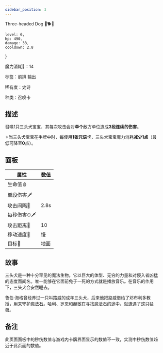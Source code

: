 ```yaml
---
sidebar_position: 3
---
```


Three-headed Dog 🔱🐕👶

<!--truncate-->

    level: 6,
    hp: 490,
    damage: 33,
    cooldown: 2.8
}


魔力消耗💎：14

标签：前排 输出

稀有度：史诗

种类：召唤卡


## 描述

召唤1只三头犬宝宝，其每次攻击会对**单个**敌方单位造成**3段连续的伤害**。

✧当三头犬宝宝在手牌中时，每使用**1张咒语卡**，三头犬宝宝魔力消耗**减少1点**（最低可降至**0**点）。



## 面板

| 属性       | 数值 |
| ---------- | ---- |
| 生命值🩸    |    |
| 单段伤害🗡      |     |
| 攻击间隔🧊 | 2.8s |
| 每秒伤害⏱🗡 |  |
| 攻击距离📏  | 10    |
| 移动速度👟  | 慢   |
| 目标🎯      | 地面 |



## 故事

三头犬是一种十分罕见的魔法生物，它以巨大的体型、无穷的力量和对侵入者凶猛的态度而闻名。唯一能够在它面前免于一死的方式就是播放音乐。在音乐的作用下，三头犬会安然睡去。

鲁伯·海格曾经养过一只叫路威的成年三头犬，后来他把路威借给了邓布利多教授，用来守护魔法石。哈利、罗恩和赫敏在寻找魔法石的途中，就遭遇了这只猛兽。

## 备注
此页面面板中的秒伤数值与游戏内卡牌界面显示的数值不一致，实测中秒伤数值趋近于此页面的数值。